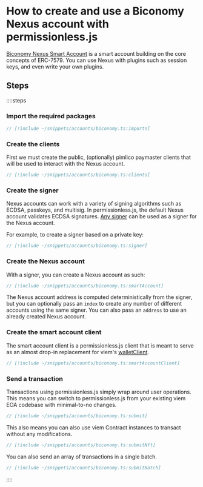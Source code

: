 # How to create and use a Biconomy Nexus account with permissionless.js

[Biconomy Nexus Smart Account](https://github.com/bcnmy/nexus) is a smart account building on the core concepts of ERC-7579. You can use Nexus with plugins such as session keys, and even write your own plugins.

## Steps

::::steps

### Import the required packages

```ts
// [!include ~/snippets/accounts/biconomy.ts:imports]
```

### Create the clients

First we must create the public, (optionally) pimlico paymaster clients that will be used to interact with the Nexus account.

```ts
// [!include ~/snippets/accounts/biconomy.ts:clients]
```

### Create the signer

Nexus accounts can work with a variety of signing algorithms such as ECDSA, passkeys, and multisig. In permissionless.js, the default Nexus account validates ECDSA signatures. [Any signer](/references/permissionless/how-to/signers) can be used as a signer for the Nexus account.

For example, to create a signer based on a private key:

```ts
// [!include ~/snippets/accounts/biconomy.ts:signer]
```

### Create the Nexus account

With a signer, you can create a Nexus account as such:

```ts
// [!include ~/snippets/accounts/biconomy.ts:smartAccount]
```

The Nexus account address is computed deterministically from the signer, but you can optionally pass an `index` to create any number of different accounts using the same signer. You can also pass an `address` to use an already created Nexus account.

### Create the smart account client

The smart account client is a permissionless.js client that is meant to serve as an almost drop-in replacement for viem's [walletClient](https://viem.sh/docs/clients/wallet).

```ts
// [!include ~/snippets/accounts/biconomy.ts:smartAccountClient]
```

### Send a transaction

Transactions using permissionless.js simply wrap around user operations. This means you can switch to permissionless.js from your existing viem EOA codebase with minimal-to-no changes.

```ts
// [!include ~/snippets/accounts/biconomy.ts:submit]
```

This also means you can also use viem Contract instances to transact without any modifications.

```ts
// [!include ~/snippets/accounts/biconomy.ts:submitNft]
```

You can also send an array of transactions in a single batch.

```ts
// [!include ~/snippets/accounts/biconomy.ts:submitBatch]
```

::::